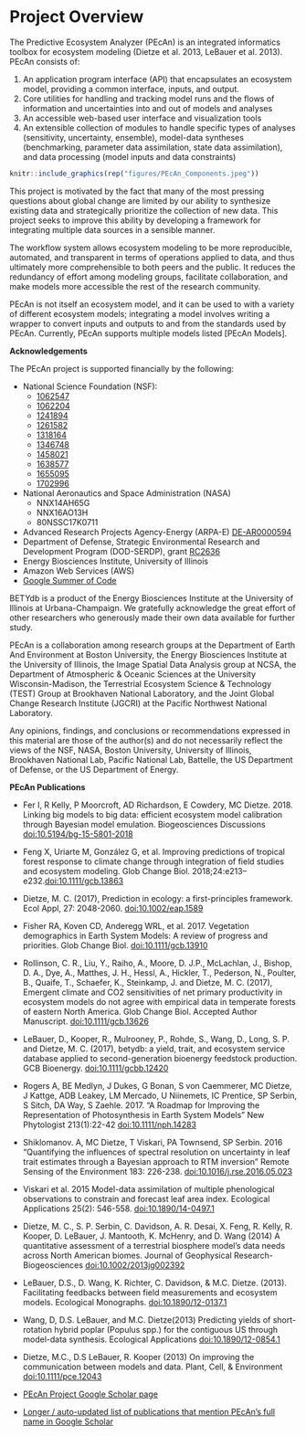# Project Overview

The Predictive Ecosystem Analyzer (PEcAn) is an integrated informatics toolbox for ecosystem modeling (Dietze et al. 2013, LeBauer et al. 2013). PEcAn consists of: 

1. An application program interface (API) that encapsulates an ecosystem model, providing a common interface, inputs, and output.
2. Core utilities for handling and tracking model runs and the flows of information and uncertainties into and out of models and analyses
3. An accessible web-based user interface and visualization tools
4. An extensible collection of modules to handle specific types of analyses (sensitivity, uncertainty, ensemble), model-data syntheses (benchmarking, parameter data assimilation, state data assimilation), and data processing (model inputs and data constraints)

```r
knitr::include_graphics(rep("figures/PEcAn_Components.jpeg"))
```

This project is motivated by the fact that many of the most pressing questions about global change are limited by our ability to synthesize existing data and strategically prioritize the collection of new data. This project seeks to improve this ability by developing a framework for integrating multiple data sources in a sensible manner.

The workflow system allows ecosystem modeling to be more reproducible, automated, and transparent in terms of operations applied to data, and thus ultimately more comprehensible to both peers and the public. It reduces the redundancy of effort among modeling groups, facilitate collaboration, and make models more accessible the rest of the research community.

PEcAn is not itself an ecosystem model, and it can be used to with a variety of different ecosystem models; integrating a model involves writing a wrapper to convert inputs and outputs to and from the standards used by PEcAn. Currently, PEcAn supports multiple models listed [PEcAn Models].

**Acknowledgements**

The PEcAn project is supported financially by the following:

- National Science Foundation (NSF): 
  - [1062547](https://www.nsf.gov/awardsearch/showAward?AWD_ID=1062547)
  - [1062204](https://www.nsf.gov/awardsearch/showAward?AWD_ID=1062204)
  - [1241894](https://www.nsf.gov/awardsearch/showAward?AWD_ID=1241894)
  - [1261582](https://www.nsf.gov/awardsearch/showAward?AWD_ID=1261582)
  - [1318164](https://www.nsf.gov/awardsearch/showAward?AWD_ID=1318164)
  - [1346748](https://www.nsf.gov/awardsearch/showAward?AWD_ID=1346748)
  - [1458021](https://www.nsf.gov/awardsearch/showAward?AWD_ID=1458021)
  - [1638577](https://www.nsf.gov/awardsearch/showAward?AWD_ID=1638577)
  - [1655095](https://www.nsf.gov/awardsearch/showAward?AWD_ID=1655095)
  - [1702996](https://www.nsf.gov/awardsearch/showAward?AWD_ID=1702996)
- National Aeronautics and Space Administration (NASA)
  - NNX14AH65G
  - NNX16AO13H
  - 80NSSC17K0711
- Advanced Research Projects Agency-Energy (ARPA-E) [DE-AR0000594](https://arpa-e.energy.gov/technologies/projects/reference-phenotyping-system-energy-sorghum)
- Department of Defense, Strategic Environmental Research and Development Program (DOD-SERDP), grant [RC2636](https://www.serdp-estcp.org/Program-Areas/Resource-Conservation-and-Resiliency/Infrastructure-Resiliency/Vulnerability-and-Impact-Assessment/RC-2636/RC-2636)
- Energy Biosciences Institute, University of Illinois
- Amazon Web Services (AWS)
- [Google Summer of Code](https://summerofcode.withgoogle.com/organizations/4612291316678656/)

BETYdb is a product of the Energy Biosciences Institute at the University of Illinois at Urbana-Champaign. We gratefully acknowledge the great effort of other researchers who generously made their own data available for further study.

PEcAn is a collaboration among research groups at the Department of Earth And Environment at Boston University, the Energy Biosciences Institute at the University of Illinois, the Image Spatial Data Analysis group at NCSA, the Department of Atmospheric & Oceanic Sciences at the University Wisconsin-Madison, the Terrestrial Ecosystem Science & Technology (TEST) Group at Brookhaven National Laboratory, and the Joint Global Change Research Institute (JGCRI) at the Pacific Northwest National Laboratory.

Any opinions, findings, and conclusions or recommendations expressed in this material are those of the author(s) and do not necessarily reflect the views of the NSF, NASA, Boston University, University of Illinois, Brookhaven National Lab, Pacific National Lab, Battelle, the US Department of Defense, or the US Department of Energy. 

**PEcAn Publications**

* Fer I, R Kelly, P Moorcroft, AD Richardson, E Cowdery, MC Dietze. 2018. Linking big models to big data: efficient ecosystem model calibration through Bayesian model emulation. Biogeosciences Discussions [doi:10.5194/bg-15-5801-2018](https://doi.org/10.5194/bg-15-5801-2018)
* Feng X, Uriarte M, González G, et al. Improving predictions of tropical forest response to climate change through integration of field studies and ecosystem modeling. Glob Change Biol. 2018;24:e213–e232.[doi:10.1111/gcb.13863](https://doi.org/10.1111/gcb.13863)
* Dietze, M. C. (2017), Prediction in ecology: a first-principles framework. Ecol Appl, 27: 2048-2060. [doi:10.1002/eap.1589](https://doi.org/10.1002/eap.1589) 
* Fisher RA, Koven CD, Anderegg WRL, et al. 2017. Vegetation demographics in Earth System Models: A review of progress and priorities. Glob Change Biol. [doi:10.1111/gcb.13910](https://doi.org/10.1111/gcb.13910)
* Rollinson, C. R., Liu, Y., Raiho, A., Moore, D. J.P., McLachlan, J., Bishop, D. A., Dye, A., Matthes, J. H., Hessl, A., Hickler, T., Pederson, N., Poulter, B., Quaife, T., Schaefer, K., Steinkamp, J. and Dietze, M. C. (2017), Emergent climate and CO2 sensitivities of net primary productivity in ecosystem models do not agree with empirical data in temperate forests of eastern North America. Glob Change Biol. Accepted Author Manuscript. [doi:10.1111/gcb.13626](https://doi.org/10.1111/gcb.13626)
* LeBauer, D., Kooper, R., Mulrooney, P., Rohde, S., Wang, D., Long, S. P. and Dietze, M. C. (2017), betydb: a yield, trait, and ecosystem service database applied to second-generation bioenergy feedstock production. GCB Bioenergy. [doi:10.1111/gcbb.12420](https://doi.org/10.1111/gcbb.12420)
* Rogers A, BE Medlyn, J Dukes, G Bonan, S von Caemmerer, MC Dietze, J Kattge, ADB Leakey, LM Mercado, U Niinemets, IC Prentice, SP Serbin, S Sitch, DA Way, S Zaehle. 2017. "A Roadmap for Improving the Representation of Photosynthesis in Earth System Models" New Phytologist 213(1):22-42 [doi:10.1111/nph.14283](https://doi.org/10.1111/nph.14283)
* Shiklomanov. A, MC Dietze, T Viskari, PA Townsend, SP Serbin. 2016 "Quantifying the influences of spectral resolution on uncertainty in leaf trait estimates through a Bayesian approach to RTM inversion" Remote Sensing of the Environment 183: 226-238. [doi:10.1016/j.rse.2016.05.023](https://doi.org/10.1016/j.rse.2016.05.023)
* Viskari et al. 2015 Model-data assimilation of multiple phenological observations to constrain and forecast leaf area index. Ecological Applications 25(2): 546-558. [doi:10.1890/14-0497.1](https://doi.org/10.1890/14-0497.1)
* Dietze, M. C., S. P. Serbin, C. Davidson, A. R. Desai, X. Feng, R. Kelly, R. Kooper, D. LeBauer, J. Mantooth, K. McHenry, and D. Wang (2014) A quantitative assessment of a terrestrial biosphere model's data needs across North American biomes. Journal of Geophysical Research-Biogeosciences [doi:10.1002/2013jg002392](https://doi.org/10.1002/2013jg002392)
* LeBauer, D.S., D. Wang, K. Richter, C. Davidson, & M.C. Dietze. (2013). Facilitating feedbacks between field measurements and ecosystem models. Ecological Monographs. [doi:10.1890/12-0137.1](https://doi.org/10.1890/12-0137.1)
* Wang, D, D.S. LeBauer, and M.C. Dietze(2013) Predicting yields of short-rotation hybrid poplar (Populus spp.) for the contiguous US through model-data synthesis. Ecological Applications [doi:10.1890/12-0854.1](https://doi.org/10.1890/12-0854.1)
* Dietze, M.C., D.S LeBauer, R. Kooper (2013) On improving the communication between models and data. Plant, Cell, & Environment [doi:10.1111/pce.12043](https://doi.org/10.1111/pce.12043)

* [PEcAn Project Google Scholar page](https://scholar.google.com/citations?hl=en&user=HWhxBY4AAAAJ)
* [Longer / auto-updated list of publications that mention PEcAn's full name in Google Scholar](https://scholar.google.com/scholar?start=0&q="predictive+ecosystem+analyzer+PEcAn")
